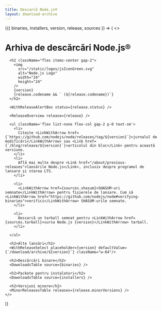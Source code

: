 ```yaml
---
title: Descarcă Node.js®
layout: download-archive
---
```


<WithDownloadArchive>
  {({ binaries, installers, version, release, sources }) => (
    <>
      <h1>Arhiva de descărcări Node.js®</h1>

      <h2 className="flex items-center gap-2">
        <img
          src="/static/logos/jsIconGreen.svg"
          alt="Node.js Logo"
          width="24"
          height="24"
        />
        {version}
        {release.codename && ` (${release.codename})`}
      </h2>

      <WithReleaseAlertBox status={release.status} />

      <ReleaseOverview release={release} />

      <ul className='flex list-none flex-col gap-2 p-0 text-sm'>
        <li>
          Citește <LinkWithArrow href={`https://github.com/nodejs/node/releases/tag/${version}`}>jurnalul de modificări</LinkWithArrow> sau <Link href={`/blog/release/${version}`}>articolul din bloc</Link> pentru această versiune.
        </li>
        <li>
          Află mai multe despre <Link href="/about/previous-releases">lansările Node.js</Link>, inclusiv despre programul de lansare și starea LTS.
        </li>

        <li>
          <LinkWithArrow href={sources.shasum}>SHASUM-uri semnate</LinkWithArrow> pentru fișierele de lansare. Cum să <LinkWithArrow href="https://github.com/nodejs/node#verifying-binaries">verifici</LinkWithArrow> SHASUM-urile semnate.
        </li>

        <li>
          Descarcă un tarball semnat pentru <LinkWithArrow href={sources.tarball}>sursa Node.js {version}</LinkWithArrow> tarball.
        </li>

      </ul>

      <h2>Alte lansări</h2>
      <WithReleaseSelect placeholder={version} defaultValue={`/download/archive/${version}`} className="w-64"/>

      <h2>Descărcări binare</h2>
      <DownloadsTable source={binaries} />

      <h2>Packete pentru instalatori</h2>
      <DownloadsTable source={installers} />

      <h2>Versiuni minore</h2>
      <MinorReleasesTable releases={release.minorVersions} />
    </>

  )}
</WithDownloadArchive>
